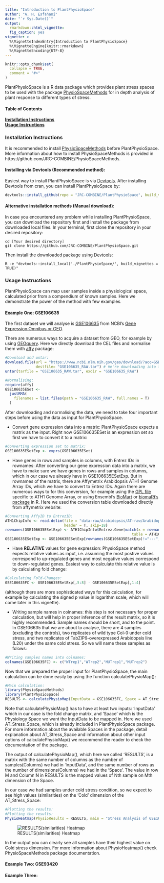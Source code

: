 ```yaml
---
title: "Introduction to PlantPhysioSpace"
author: "A. H. Esfahani"
date: "`r Sys.Date()`"
output: 
  rmarkdown::html_vignette:
  fig_caption: yes
vignette: >
  %\VignetteIndexEntry{Introduction to PlantPhysioSpace}
  %\VignetteEngine{knitr::rmarkdown}
  %\VignetteEncoding{UTF-8}
---
```


```r
knitr::opts_chunk$set(
  collapse = TRUE,
  comment = "#>"
)
```

PlantPhysioSpace is a R data package which provides plant stress spaces to be used with the package [PhysioSpaceMethods](https://github.com/JRC-COMBINE/PhysioSpaceMethods) for in depth analysis of plant response to different types of stress.

#### Table of Contents
**[Installation Instructions](#installation-instructions)**<br>
**[Usage Instructions](#usage-instructions)**<br>

### Installation Instructions
It is recommended to install [PhysioSpaceMethods](https://github.com/JRC-COMBINE/PhysioSpaceMethods) before PlantPhysioSpace. More information about how to install PhysioSpaceMethods is provided in https://github.com/JRC-COMBINE/PhysioSpaceMethods.

#### Installing via Devtools (Recommended method):
Easiest way to install PlantPhysioSpace is via <a href="https://cran.r-project.org/web/packages/devtools/">Devtools</a>.
After installing Devtools from cran, you can install PlantPhysioSpace by:
```r
devtools::install_github(repo = "JRC-COMBINE/PlantPhysioSpace", build_vignettes = TRUE)
```

#### Alternative installation methods (Manual download):
In case you encountered any problem while installing PlantPhysioSpace, you can download the repository first and 
install the package from downloaded local files.
In your terminal, first clone the repository in your desired repository:
```Shell
cd [Your desired directory]
git clone https://github.com/JRC-COMBINE/PlantPhysioSpace.git
```
Then install the downloaded package using <a href="https://cran.r-project.org/web/packages/devtools/">Devtools</a>:
```Shell
R -e "devtools::install_local('./PlantPhysioSpace/', build_vignettes = TRUE)"
```

### Usage Instructions
PlantPhysioSpace can map user samples inside a physiological space, calculated prior from a compendium of known samples. Here we demonstrate the power of the method with few examples.

#### Example One: GSE106635
The first dataset we will analyse is <a href="https://www.ncbi.nlm.nih.gov/geo/query/acc.cgi?acc=GSE106635">
GSE106635</a> from NCBI's <a href="https://www.ncbi.nlm.nih.gov/geo/">
Gene Expression Omnibus or GEO</a>.

There are numerous ways to acquire a dataset from GEO, for example by using <a href="https://bioconductor.org/packages/release/bioc/html/GEOquery.html">GEOquery</a>. Here we directly download 
the CEL files and normalise them with <a href="https://www.bioconductor.org/packages/release/bioc/html/affy.html">affy</a> package:
```r
#Download and untar:
download.file(url = "https://www.ncbi.nlm.nih.gov/geo/download/?acc=GSE106635&format=file",
              destfile= "GSE106635_RAW.tar") # We're downloading into the working directory, obviously using any other directory is possible.
untar(tarfile = "GSE106635_RAW.tar", exdir = "GSE106635_RAW")

#Normalising:
require(affy)
GSE106635ESet <-
  justRMA(
    filenames = list.files(path = "GSE106635_RAW", full.names = T)
  )
```

After downloading and normalising the data, we need to take four important steps before using the data as
input for PlantPhysioSpace.

* Convert gene expression data into a matrix: PlantPhysioSpace expects a matrix as the input. Right now GSE106635ESet is an 
expression set so first we have to convert it to a matrix:
```r
#Converting expression set to matrix:
GSE106635ESetExp <- exprs(GSE106635ESet)
```

* Have genes in rows and samples in columns, with Entrez IDs in rownames: After converting our gene expression data 
into a matrix, we have to make sure we have genes in rows and samples in columns, which in our case we already have 
in GSE106635ESetExp. But in rownames of the matrix, there are Affymetrix Arabidopsis ATH1 Genome Array IDs, which we 
have to convert to Entrez IDs. Again there are numerous ways to for this conversion, for example using the 
<a href="https://www.ncbi.nlm.nih.gov/geo/query/acc.cgi?acc=GPL198">GPL file</a> specific to ATH1 Genome Array, or using 
Ensembl's <a href="https://www.ensembl.org/biomart/">BioMart</a> or <a href="https://bioconductor.org/packages/release/bioc/html/biomaRt.html">biomaRt's package</a> in R.
Here we used the conversion table downloaded directly from affymetrix website:
```r
#Converting AffyID to EntrezID:
ATH1ChipInfo <- read.delim(file = "data-raw/Arabidopsis/AT-raw/ArabidopsisATH1GenomeArray.txt",
                           header = T, skip=18)
rownames(GSE106635ESetExp) <- ATH1ChipInfo$Entrez.Gene[match(x = rownames(GSE106635ESetExp),
                                                          table = ATH1ChipInfo$Probe.Set.ID)]
GSE106635ESetExp <- GSE106635ESetExp[rownames(GSE106635ESetExp)!="---",]
```

* Have **RELATIVE** values for gene expression: PhysioSpace method expects relative values as input, i.e. assuming the most 
postive values correspond to up-regulated genes and most negative values correspond to down-regulated genes. Easiest way to 
calculate this relative value is by calculating fold change:
```r
#Calculating Fold-Changes:
GSE106635FC <- GSE106635ESetExp[,5:8] - GSE106635ESetExp[,1:4]
```
(although there are more sophisticated ways for this calculation,
for example by calculating the signed p value in logarithm scale, which will come later in this vignette).

* Writing sample names in colnames: this step is not necessary for proper calculation, but will help in proper inference of
the result matrix, so it is highly recommended. Sample names should be short, and to the point. In GSE106635 that we are about 
to analyse, there are 4 samples (excluding the controls), two replicates of wild type Col-0 under cold stress, and two 
replicates of TabZIP6-overexpressed Arabidopsis line (L20) under the same cold stress. So we will name these samples
as folows:
```r
#Writing samples names into colnames:
colnames(GSE106635FC) <- c("WTrep1","WTrep2","MUTrep1","MUTrep2")
```

Now that we prepared the proper input for PlantPhysioSpace, the main calculation can be done easily by using the function
calculatePhysioMap():
```r
#Main calculation:
library(PhysioSpaceMethods)
library(PlantPhysioSpace)
RESULTS <- calculatePhysioMap(InputData = GSE106635FC, Space = AT_Stress_Space)
```
Note that calculatePhysioMap() has to have at least two inputs: 'InputData' which in our case is the fold change matrix, and
'Space' which is the Physiology Space we want the InputData to be mapped in. Here we used AT_Stress_Space, which is already 
included in PlantPhysioSpace package. For more information about the available Spaces in the package, detail explanation about
AT_Stress_Space and information about other input options of calculatePhysioMap() we recommend the reader to check the documentation
of the package.

The output of calculatePhysioMap(), which here we called 'RESULTS', is a matrix with the same number of columns as the number of 
samples(Columns) we had in 'InputData', and the same number of rows as the number of dimensions(Columns) we had in the 'Space'. The 
value in row M and Column N in RESULTS is the mapped values of Nth sample on Mth dimension of the Space.

In our case we had samples under cold stress condition, so we expect to see high values (similarities) on the 'Cold' dimension of 
the AT_Stress_Space:
```r
#Plotting the results:
#Plotting the results:
PhysioHeatmap(PhysioResults = RESULTS, main = "Stress Analysis of GSE106635", SymmetricColoring = T, SpaceClustering = T, Space = AT_Stress_Space)
```
![RESULTS(similarities) Heatmap](RESULTSHeatmap.png "RESULTS Heatmap")

In the output you can clearly see all samples have their highest value on Cold stress dimension.
For more information about PhysioHeatmap() check PhysioSpaceMethods package documentation.

#### Example Two: GSE93420

#### Example Three:
